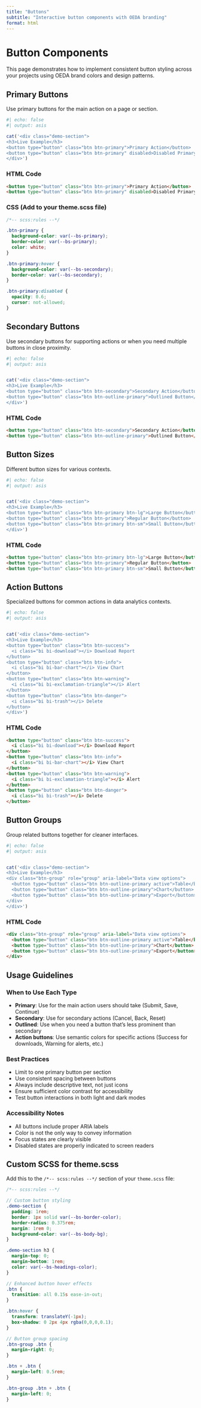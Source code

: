 ```yaml
---
title: "Buttons"
subtitle: "Interactive button components with OEDA branding"
format: html
---
```


# Button Components

This page demonstrates how to implement consistent button styling across your projects using OEDA brand colors and design patterns.

## Primary Buttons

Use primary buttons for the main action on a page or section.

```r
#| echo: false
#| output: asis

cat('<div class="demo-section">
<h3>Live Example</h3>
<button type="button" class="btn btn-primary">Primary Action</button>
<button type="button" class="btn btn-primary" disabled>Disabled Primary</button>
</div>')

```

### HTML Code
```html
<button type="button" class="btn btn-primary">Primary Action</button>
<button type="button" class="btn btn-primary" disabled>Disabled Primary</button>
```

### CSS (Add to your theme.scss file)
```css
/*-- scss:rules --*/

.btn-primary {
  background-color: var(--bs-primary);
  border-color: var(--bs-primary);
  color: white;
}

.btn-primary:hover {
  background-color: var(--bs-secondary);
  border-color: var(--bs-secondary);
}

.btn-primary:disabled {
  opacity: 0.6;
  cursor: not-allowed;
}
```

## Secondary Buttons

Use secondary buttons for supporting actions or when you need multiple buttons in close proximity.

```r
#| echo: false
#| output: asis


cat('<div class="demo-section">
<h3>Live Example</h3>
<button type="button" class="btn btn-secondary">Secondary Action</button>
<button type="button" class="btn btn-outline-primary">Outlined Button</button>
</div>')


```

### HTML Code
```html
<button type="button" class="btn btn-secondary">Secondary Action</button>
<button type="button" class="btn btn-outline-primary">Outlined Button</button>
```

## Button Sizes

Different button sizes for various contexts.

```r
#| echo: false
#| output: asis


cat('<div class="demo-section">
<h3>Live Example</h3>
<button type="button" class="btn btn-primary btn-lg">Large Button</button>
<button type="button" class="btn btn-primary">Regular Button</button>
<button type="button" class="btn btn-primary btn-sm">Small Button</button>
</div>')

```

### HTML Code
```html
<button type="button" class="btn btn-primary btn-lg">Large Button</button>
<button type="button" class="btn btn-primary">Regular Button</button>
<button type="button" class="btn btn-primary btn-sm">Small Button</button>
```

## Action Buttons

Specialized buttons for common actions in data analytics contexts.

```r
#| echo: false
#| output: asis


cat('<div class="demo-section">
<h3>Live Example</h3>
<button type="button" class="btn btn-success">
  <i class="bi bi-download"></i> Download Report
</button>
<button type="button" class="btn btn-info">
  <i class="bi bi-bar-chart"></i> View Chart
</button>
<button type="button" class="btn btn-warning">
  <i class="bi bi-exclamation-triangle"></i> Alert
</button>
<button type="button" class="btn btn-danger">
  <i class="bi bi-trash"></i> Delete
</button>
</div>')

```

### HTML Code
```html
<button type="button" class="btn btn-success">
  <i class="bi bi-download"></i> Download Report
</button>
<button type="button" class="btn btn-info">
  <i class="bi bi-bar-chart"></i> View Chart
</button>
<button type="button" class="btn btn-warning">
  <i class="bi bi-exclamation-triangle"></i> Alert
</button>
<button type="button" class="btn btn-danger">
  <i class="bi bi-trash"></i> Delete
</button>
```

## Button Groups

Group related buttons together for cleaner interfaces.

```r
#| echo: false
#| output: asis


cat('<div class="demo-section">
<h3>Live Example</h3>
<div class="btn-group" role="group" aria-label="Data view options">
  <button type="button" class="btn btn-outline-primary active">Table</button>
  <button type="button" class="btn btn-outline-primary">Chart</button>
  <button type="button" class="btn btn-outline-primary">Export</button>
</div>
</div>')
```

### HTML Code
```html
<div class="btn-group" role="group" aria-label="Data view options">
  <button type="button" class="btn btn-outline-primary active">Table</button>
  <button type="button" class="btn btn-outline-primary">Chart</button>
  <button type="button" class="btn btn-outline-primary">Export</button>
</div>
```

## Usage Guidelines

### When to Use Each Type

- **Primary**: Use for the main action users should take (Submit, Save, Continue)
- **Secondary**: Use for secondary actions (Cancel, Back, Reset)  
- **Outlined**: Use when you need a button that's less prominent than secondary
- **Action buttons**: Use semantic colors for specific actions (Success for downloads, Warning for alerts, etc.)

### Best Practices

- Limit to one primary button per section
- Use consistent spacing between buttons
- Always include descriptive text, not just icons
- Ensure sufficient color contrast for accessibility
- Test button interactions in both light and dark modes

### Accessibility Notes

- All buttons include proper ARIA labels
- Color is not the only way to convey information
- Focus states are clearly visible
- Disabled states are properly indicated to screen readers

## Custom SCSS for theme.scss

Add this to the `/*-- scss:rules --*/` section of your `theme.scss` file:

```scss
/*-- scss:rules --*/

// Custom button styling
.demo-section {
  padding: 1rem;
  border: 1px solid var(--bs-border-color);
  border-radius: 0.375rem;
  margin: 1rem 0;
  background-color: var(--bs-body-bg);
}

.demo-section h3 {
  margin-top: 0;
  margin-bottom: 1rem;
  color: var(--bs-headings-color);
}

// Enhanced button hover effects
.btn {
  transition: all 0.15s ease-in-out;
}

.btn:hover {
  transform: translateY(-1px);
  box-shadow: 0 2px 4px rgba(0,0,0,0.1);
}

// Button group spacing
.btn-group .btn {
  margin-right: 0;
}

.btn + .btn {
  margin-left: 0.5rem;
}

.btn-group .btn + .btn {
  margin-left: 0;
}
```